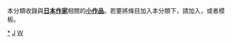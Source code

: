 {{Catnav|頁面分類|人类社会|社会小作品|文學小作品|作家小作品}}
{{Catnav|頁面分類|人物|各國人物|日本人|日本作家}}
{{Catnav|頁面分類|人物|各國人物|日本人|日本人物小作品}}
{{Catnav|頁面分類|人物|各國人物|各國作家|日本作家}}
{{Catnav|頁面分類|人物|人物小作品|各职业人物小作品|作家小作品}}
{{Catnav|頁面分類|人物|各職業人物|各职业人物小作品|作家小作品}}
{{Catnav|頁面分類|人物|各職業人物|作家|作家小作品}}
{{Catnav|頁面分類|人文學科|文学|文學小作品|作家小作品}}
{{Catnav|頁面分類|人文學科|文学|作家|作家小作品}}
{{hiddencat}}
{{WPSS-cat}}
本分類收錄與'''[[日本|日本]][[:Category:日本作家|作家]]'''相關的'''[[Wikipedia:小作品|小作品]]'''。若要將條目加入本分類下，請加入'''{{tl|Japan-writer-stub}}'''，或者'''{{tl|日本作家小作品}}'''模板。

[[category:日本作家|*]]
[[category:作家小作品|J]]
[[category:日本藝術家小作品|W]]